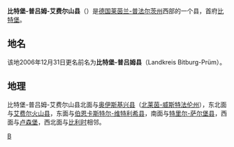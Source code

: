 {{德国县级行政单位
| 县徽图 = Image:DEU Eifelkreis Bitburg-Pruem COA.svg
| 在德国内的位置图 = Image:Lage des Eifelkreises Bitburg-Prüm in Deutschland.png
| 所属联邦州 = 莱茵兰-普法尔茨州
| 所属行政区 = 
| 首府 = 比特堡
| 面积 = 1,626.12
| 人口 = 99,058
| 统计时间 = 2019年12月31日
| 人口密度 = 61
| 汽车牌号 = BIT
| 下设城镇 = 2个市、233个镇
| 政府地址 = Trierer Straße 1<br />54634 Bitburg
| 政府网站 = www.bitburg-pruem.de
| 在州内的位置图 = Image:Rhineland p bit.png
|}}

'''比特堡-普吕姆-艾费尔山县'''（{{lang-de|Eifelkreis Bitburg-Prüm}}）是[[德国|德国]][[莱茵兰-普法尔茨州|莱茵兰-普法尔茨州]]西部的一个县，首府[[比特堡|比特堡]]。

== 地名 ==
该地2006年12月31日更名前名为'''比特堡-普吕姆县'''（Landkreis Bitburg-Prüm）。

== 地理 ==
比特堡-普吕姆-艾费尔山县北面与[[奥伊斯基兴县|奥伊斯基兴县]]（[[北莱茵-威斯特法伦州|北莱茵-威斯特法伦州]]），东北面与[[艾费尔火山县|艾费尔火山县]]，东面与[[伯恩卡斯特尔-维特利希县|伯恩卡斯特尔-维特利希县]]，南面与[[特里尔-萨尔堡县|特里尔-萨尔堡县]]，西面与[[卢森堡|卢森堡]]，西北面与[[比利时|比利时]]相邻。

{{莱茵兰-普法尔茨州行政区划}}
{{Authority control}}

[[Category:莱茵兰-普法尔茨州的县|B]]